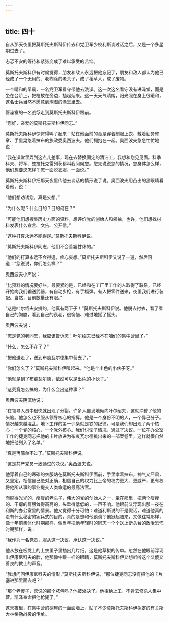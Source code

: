 ```yaml
---
---
---
```

title: 四十
---



自从那天夜里把莫斯托夫斯科伊传去和党卫军少校利斯谈过话之后，又是一个多星期过去了。

忐忑不安的等待和紧张变成了难以承受的苦恼。

莫斯托夫斯科伊有时候觉得，朋友和敌人永远把他忘记了，朋友和敌人都认为他已经成了一个无用的、老糊涂的老头子，成了稻草人，成了废物。

一个晴和的早晨，一名党卫军看守带他去洗澡。这一次这名看守没有进澡堂，而是坐在台阶上，把枪放在旁边，抽起烟来。这一天天气晴朗，阳光照在身上很暖和，这名士兵当然不愿意到潮湿的澡堂里去。

管澡堂的一名战俘走到莫斯托夫斯科伊跟前。

“您好，亲爱的莫斯托夫斯科伊同志。”

莫斯托夫斯科伊惊愕得叫了起来：站在他面前的竟是穿着制服上衣、戴着勤务臂章、手里晃悠着抹布的旅政委奥西波夫。他们拥抱在一起。奥西波夫急急忙忙地说：

“我在澡堂里弄到这点儿差事，现在去替换固定的清洁工，我想和您见见面。科季科夫、将军、兹拉托克雷列茨都叫我问候您。您先说说您的情况，您身体怎么样，他们想要您怎样？您一面脱衣服，一面说。”

莫斯托夫斯科伊把那天夜里传他去谈话的情形说了说。奥西波夫用凸出的黑眼睛看着他，说：

“他们想劝诱您，真是妄想。”

“为什么呢？什么目的？目的何在？”

“可能他们想搜集历史方面的资料，想评价党的创始人和领袖，也许，他们想找材料发表什么宣言、文告、公开信。”

“这种打算永远不能得逞。”莫斯托夫斯科伊说。

“莫斯托夫斯科伊同志，他们不会善罢甘休的。”

“他们的打算永远不会得逞，痴心妄想。”莫斯托夫斯科伊又说了一遍，然后问道：“您说说，你们怎么样？”

奥西波夫小声说：

“比预料的情况要好些。最要紧的是，已经和在工厂里工作的人取得了联系，已经开始向我们输送武器，有自动步枪，有手榴弹。有人把零件送来，夜里我们进行装配。当然，目前数量还有限。”

“这是叶尔绍夫安排的，他真有两下子！”莫斯托夫斯科伊说。他脱去衬衣，看了看自己的胸膛，看到自己的衰老，很懊恼、难过地摇了摇头。

奥西波夫说：

“您是党的老同志，我应该告诉您：叶尔绍夫已经不在咱们的集中营里了。”

“什么，怎么不在了？”

“把他送走了，送到布痕瓦尔德集中营去了。”

“你们怎么了？”莫斯托夫斯科伊叫起来。“他是个出色的小伙子呀。”

“他就是到了布痕瓦尔德，依然可以是出色的小伙子。”

“这究竟怎么搞的，为什么会出这种事？”

奥西波夫阴沉地说：

“在领导人员中很快就出现了分裂。许多人自发地倾向叶尔绍夫，这就冲昏了他的头脑。他怎么也不服从领导核心的指挥。他是一个身份不明的人，一个异己分子。情况越来越混乱。地下工作的第一训条就是铁的纪律。可是我们却出现了两个核心：一个党的核心，一个党外核心。我们讨论了情况，通过了决议。一位在办公室工作的捷克同志把他的卡片放进为布痕瓦尔德挑出来的一部案卷里，这样就很自然地把他列入了名单。”

“真是再简单不过了。”莫斯托夫斯科伊说。

“这是共产党员一致通过的决议。”奥西波夫说。

他穿着自己的寒碜的衣服站在莫斯托夫斯科伊面前，手里拿着抹布，神气又严肃，又坚定，相信自己绝对正确，相信自己的权力比上帝的权力更大、更威严，更有权将他所从事的事业提交人类命运的最高法官。

而脱得光光的、瘦瘦的老头子，伟大的党的创始人之一，坐在那里，把两个瘦瘦的、干瘪的肩膀耸得高高的，头垂得低低的，一声不响。他眼前又浮现出那一夜在利斯的办公室里的情景。他又觉得十分可怕：难道利斯说的不是假话，难道他真的没有什么秘密的宪兵式的目的，真的是想和他谈谈？他挺起腰来，又像往常那样，像十年前集体化时期那样，像当年把他年轻时的同志一个个送上断头台的政治恐怖时期那样，说：

“我作为一名党员，服从这一决议，承认这一决议。”

他从放在板凳上的上衣里子里抽出几片纸，这是他草拟的传单。忽然在他眼前浮现出伊康尼科夫的脸，他那像牛眼一样的眼睛，莫斯托夫斯科伊又想听听这个又傻又善良的教士的声音。

“我想问问伊康尼科夫的情形，”莫斯托夫斯科伊说，“那位捷克同志没有把他的卡片塞进那里面去吧？”

“那个老傻子，您说的那个脓包吗？他被处决了。他拒绝上工，不肯去修杀人集中营。凯泽奉命把他枪毙了。”

这天夜里，在集中营的棚屋的一面面墙上，贴了不少莫斯托夫斯科伊拟定的有关斯大林格勒战役的传单。
